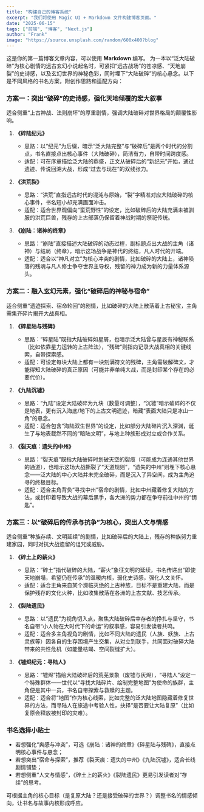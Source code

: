 ```yaml
---
title: "构建自己的博客系统"
excerpt: "我们将使用 Magic UI + Markdown 文件构建博客页面。"
date: "2025-06-15"
tags: ["前端", "博客", "Next.js"]
author: "Frank"
image: "https://source.unsplash.com/random/600x400?blog"
---
```


这是你的第一篇博客文章内容，可以使用 **Markdown** 编写。
为一本以“泛大陆破碎”为核心剧情的远古玄幻小说起名时，可紧扣“远古战场”的苍凉感、“天地崩裂”的史诗感，以及玄幻世界的神秘色彩，同时埋下“大陆破碎”的核心悬念。以下是不同风格的书名方案，附创作思路和适配方向：


### **方案一：突出“破碎”的史诗感，强化天地倾覆的宏大叙事**

适合侧重“上古神战、法则崩坏”的厚重剧情，强调大陆破碎对世界格局的颠覆性影响。

1. **《碎陆纪元》**  
   - 思路：以“纪元”为后缀，暗示“泛大陆完整”与“破碎后”是两个时代的分割点，书名直接点出核心事件（大陆破碎），简洁有力，自带时间跨度感。  
   - 适配：可在序章描绘泛大陆的鼎盛，正文从破碎后的“新纪元”开始，通过遗迹、传说回溯大战，形成“过去与现在”的双线张力。

2. **《洪荒裂》**  
   - 思路：“洪荒”直指远古时代的混沌与原始，“裂”字精准对应大陆破碎的核心事件，书名短小却充满画面冲击。  
   - 适配：适合世界观偏向“蛮荒野性”的设定，比如破碎后的大陆充满未被驯服的洪荒巨兽，残存的上古部落仍保留着神战时期的祭祀传统。

3. **《崩陆：诸神的终章》**  
   - 思路：“崩陆”直接描述大陆破碎的动态过程，副标题点出大战的主角（诸神）与结局（终章），暗示这场战争是神代的终结，凡人时代的开端。  
   - 适配：适合以“神凡对立”为核心冲突的剧情，比如破碎的大陆上，诸神陨落的残魂与凡人修士争夺世界主导权，残留的神力成为新的力量体系源头。


### **方案二：融入玄幻元素，强化“破碎后的神秘与宿命”**
适合侧重“遗迹探索、宿命轮回”的剧情，比如破碎的大陆上散落着上古秘宝，主角需集齐碎片揭开大战真相。

1. **《碎星陆与残碑》**  
   - 思路：“碎星陆”既指大陆破碎如星屑，也暗示泛大陆曾与星辰有神秘联系（比如依靠星力运转的上古阵法），“残碑”则指向记录大战真相的关键线索，自带探索感。  
   - 适配：可设定每块大陆上都有一块刻满符文的残碑，主角需破解碑文，才能得知大陆破碎的真正原因（可能并非单纯大战，而是封印某个存在的必要代价）。

2. **《九陆沉墟》**  
   - 思路：“九陆”设定大陆破碎为九块（数量可调整），“沉墟”暗示破碎的不仅是地表，更有沉入海底/地下的上古文明遗迹，暗藏“表面大陆只是冰山一角”的悬念。  
   - 适配：适合包含“海陆双生世界”的设定，比如部分大陆碎片沉入深渊，诞生了与地表截然不同的“暗陆文明”，与地上种族形成对立或合作关系。

3. **《裂天痕：遗失的中州》**  
   - 思路：“裂天痕”既指大陆破碎时划破天空的裂痕（可能成为连通其他世界的通道），也暗示这场大战撕裂了“天道规则”，“遗失的中州”则埋下核心悬念——泛大陆的中心大陆并未完全破碎，而是沉入了异空间，成为主角追寻的终极目标。  
   - 适配：适合主角背负“寻找中州”宿命的剧情，比如中州藏着修复大陆的方法，或封印着导致大战的幕后黑手，各大洲的势力都在争夺前往中州的“钥匙”。


### **方案三：以“破碎后的传承与抗争”为核心，突出人文与情感**
适合侧重“种族存续、文明延续”的剧情，比如破碎后的大陆上，残存的种族努力重建家园，同时对抗大战遗留的诅咒或威胁。

1. **《碎土上的薪火》**  
   - 思路：“碎土”指代破碎的大陆，“薪火”象征文明的延续，书名传递出“即使天地崩塌，希望仍在传承”的温暖内核，弱化史诗感，强化人文关怀。  
   - 适配：适合主角来自某个濒临灭绝的上古种族，目标不是重建大陆，而是保护残存的文化火种，比如收集散落在各洲的上古文献、技艺传承。

2. **《裂陆遗民》**  
   - 思路：以“遗民”为视角切入点，聚焦大陆破碎后幸存者的挣扎与坚守，书名自带“小人物在大时代下的命运”的叙事感，容易引发读者共鸣。  
   - 适配：适合多主角视角的剧情，比如不同大陆的遗民（人族、妖族、上古灵族等）因各自的生存困境产生交集，从对立到联手，共同面对破碎大陆带来的共性危机（如能量枯竭、空间裂缝扩大）。

3. **《墟烬纪元：寻陆人》**  
   - 思路：“墟烬”描绘大陆破碎后的荒芜景象（废墟与灰烬），“寻陆人”设定一个特殊群体——世代以“寻找大陆碎片、绘制完整地图”为使命的族群，主角便是其中一员，书名自带探索与救赎的主题。  
   - 适配：适合将“地图”作为核心线索，比如完整的泛大陆地图隐藏着修复世界的方法，而寻陆人在旅途中考验人性，抉择“是否要让大陆复原”（比如复原会释放被封印的灾难）。


### **书名选择小贴士**
- 若想强化“爽感与冲突”，可选《崩陆：诸神的终章》《碎星陆与残碑》，直接点明核心事件与悬念；  
- 若想突出“宿命与探索”，推荐《裂天痕：遗失的中州》《九陆沉墟》，适合长线剧情铺垫；  
- 若想侧重“人文与情感”，《碎土上的薪火》《裂陆遗民》更易引发读者对“存续”的思考。  

可根据主角的核心目标（是复原大陆？还是接受破碎的世界？）调整书名的情感倾向，让书名与故事内核形成呼应。